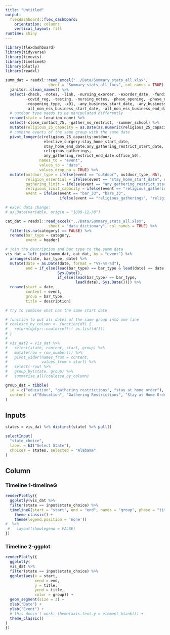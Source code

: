 ```yaml
---
title: "Untitled"
output: 
  flexdashboard::flex_dashboard:
    orientation: columns
    vertical_layout: fill
runtime: shiny 
---
```


```r
library(flexdashboard)
library(tidyverse)
library(timevis)
library(timelineS)
library(plotly)
library(readxl)
```

```r
summ_dat = readxl::read_excel("../Data/Summary_stats_all.xlsx", 
                   sheet = "Summary_stats_all_locs", col_names = TRUE) %>%
  janitor::clean_names() %>%
  select(-check, -notes, -link, -nursing_exorder, -exorder_date, -funding, -nursing_novis,
         -covid_reg, -testing, -nursing_notes, -phase_opening, -phase_number, -phase_total,
         -reopening_type, -x91, -any_business_start_date, -any_business_end_date,
         -all_non_ess_business_start_date, -all_non_ess_business_end_date) %>% 
  # outdoor type needs to be manipulated differently
  rename(state = location_name) %>%
  select(-close_contact_75, -gather_no_restrict, -summer_school) %>%
  mutate(religious_25_capacity = as.Date(as.numeric(religious_25_capacity), origin = "1899-12-30")) %>%
  # combine events of the same group with the same date
  pivot_longer(c(religious_25_capacity:outdoor, 
                 elective_surgery:stay_home_start_date, 
                 stay_home_end_date:any_gathering_restrict_start_date,
                 religious_gatherings,
                 any_gathering_restrict_end_date:office_50),
               names_to = "event",
               values_to = "date",
               values_drop_na = TRUE) %>%
  mutate(outdoor_type = ifelse(event == "outdoor", outdoor_type, NA),
         religion_essential = ifelse(event == "stay_home_start_date", religion_essential, NA),
         gathering_limit = ifelse(event == "any_gathering_restrict_start_date", gathering_limit, NA),
         religious_limit_capacity = ifelse(event == "religious_gatherings", religious_limit_capacity, NA),
         event = ifelse(event == "bar_33", "bars_33", 
                        ifelse(event == "religious_gatherings", "religious_gathering", event)))

# excel data change:
# as.Date(variable, origin = "1899-12-30")

cat_dat = readxl::read_excel("../Data/Summary_stats_all.xlsx", 
                   sheet = "data_dictionary", col_names = TRUE) %>%
  filter(is.na(category) == FALSE) %>%
  rename(bar_type = category,
         event = header)

# join the description and bar type to the summ data
vis_dat = left_join(summ_dat, cat_dat, by = "event") %>%
  arrange(state, bar_type, date) %>%
  mutate(date = as.Date(date, format = "%Y-%m-%d"),
         end = if_else(lead(bar_type) == bar_type & lead(date) == date,
                       Sys.Date(), 
                       if_else(lead(bar_type) == bar_type,
                               lead(date), Sys.Date()))) %>%
  rename(start = date,
         content = event,
         group = bar_type,
         title = description)

# try to combine what has the same start date

# function to put all dates of the same group into one line
# coalesce_by_column <- function(df) {
#   return(dplyr::coalesce(!!! as.list(df)))
# }
# 
# vis_dat2 = vis_dat %>%
#   select(state, content, start, group) %>%
#   mutate(row = row_number()) %>%
#   pivot_wider(names_from = content,
#               values_from = start) %>%
#   select(-row) %>%
#   group_by(state, group) %>%
#   summarise_all(coalesce_by_column)

group_dat = tibble(
  id = c("education", "gathering restrictions", "stay at home order"),
  content = c("Education", "Gathering Restrictions", "Stay at Home Order")
)
```

Inputs {.sidebar}
-----------------------------------------------------------------------
   
```r
states = vis_dat %>% distinct(state) %>% pull()

selectInput(
  "state_choice",
  label = h3("Select State"),
  choices = states, selected = "Alabama"
)
```

Column {.tabset}
-----------------------------------------------------------------------

### Timeline 1-timelineG

```r
renderPlotly({
  ggplotly(vis_dat %>%
  filter(state == input$state_choice) %>%
  timelineG(start = "start", end = "end", names = "group", phase = "title") +
    theme_classic() +
    theme(legend.position = 'none')) 
#  %>%
 #   layout(showlegend = FALSE)
})
```

### Timeline 2-ggplot

```r
renderPlotly({
  ggplotly(
  vis_dat %>%
  filter(state == input$state_choice) %>%
  ggplot(aes(x = start, 
             xend = end,
             y = title,
             yend = title,
             color = group)) +
  geom_segment(size = 3) +
  xlab("Date") +
  ylab("Event") +
  # this doesn't work: theme(axis.text.y = element_blank()) +
  theme_classic()
)
})
```

